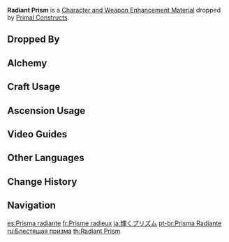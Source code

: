 {{Item Infobox
|id          = 112073
|image       = Item Radiant Prism.png
|type        = Character and Weapon Enhancement Materials
|group       = Primal Construct Prisms
|group2      = Elite Enemy Drops
|invCategory = Character Development Items
|quality     = 4
|description = An exquisite component obtained from defeating a Primal Construct.<br />The lord of the barren desert once had a dream, and once made a great many promises.<br />The legends of the desert say that these machines were originally vehicles for these unknown promises, which now live on only within their mechanical memory banks.
|source1     = Dropped by [[Primal Constructs]]
}}
'''Radiant Prism''' is a [[Character and Weapon Enhancement Material]] dropped by [[Primal Constructs]].

==Dropped By==
{{Dropped By|level=60}}

==Alchemy==
{{Recipe
|type = Crafting
|Turbid Prism = 3
|Mora = 125
|sort = Turbid Prism;Mora
}}

==Craft Usage==
{{Craft Usage}}

==Ascension Usage==
{{Ascension Usage}}
<!--
==Video Guides==
{{EVT
|video1   = 
|caption1 = 
}}-->
==Video Guides==
{{EVT
|video1   = https://youtu.be/rc3esCaGpjg
|caption1 = Turbid Prism (Primal Construct): Quick & Easy Farming Location
}}

==Other Languages==
{{Other Languages
|en      = Radiant Prism
|zhs     = 辉光棱晶
|zhs_rm  = Huīguāng Léngjīng
|zht     = 輝光稜晶
|zht_rm  = Huīguāng Léngjīng
|zh_tl   = Radiant Prism
|ja      = 輝くプリズム
|ja_rm   = Kagayaku Purizumu
|ja_tl   = Shining Prism
|ko      = 찬란하게 빛나는 결정
|ko_rm   = Challanhage Binnaneun Gyeoljeong
|ko_tl   = Brilliantly Shining Crystal
|es      = Prisma radiante
|es_tl   = Radiant Prism
|fr      = Prisme radieux
|fr_tl   = Radiant Prism
|ru      = Блестящая призма
|ru_tl   = Brilliant Prism
|th      = Radiant Prism
|vi      = Lăng Kính Phát Sáng
|vi_tl   = 
|de      = Leuchtendes Prisma
|de_tl   = Radiant Prism
|id      = Radiant Prism
|pt      = Prisma Radiante
|pt_tl   = 
|tr      = Parlak Prizma
|tr_tl   = 
|it      = Prisma splendente
|it_tl   = 
}}

==Change History==
{{Change History|3.1}}

==Navigation==
{{Development Item Navbox|Character and Weapon Enhancement Materials}}

[[es:Prisma radiante]]
[[fr:Prisme radieux]]
[[ja:輝くプリズム]]
[[pt-br:Prisma Radiante]]
[[ru:Блестящая призма]]
[[th:Radiant Prism]]